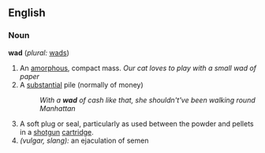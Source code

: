 ==English==

===Noun===
'''wad'''  (''plural:'' [[wads]])
# An [[amorphous]], compact mass. ''Our cat loves to play with a small wad of paper''
# A [[substantial]] pile (normally of money)
#:''With a '''wad''' of cash like that, she shouldn't've been walking round Manhattan''
# A soft plug or seal, particularly as used between the powder and pellets in a [[shotgun]] [[cartridge]].
# ''(vulgar, slang):'' an ejaculation of semen